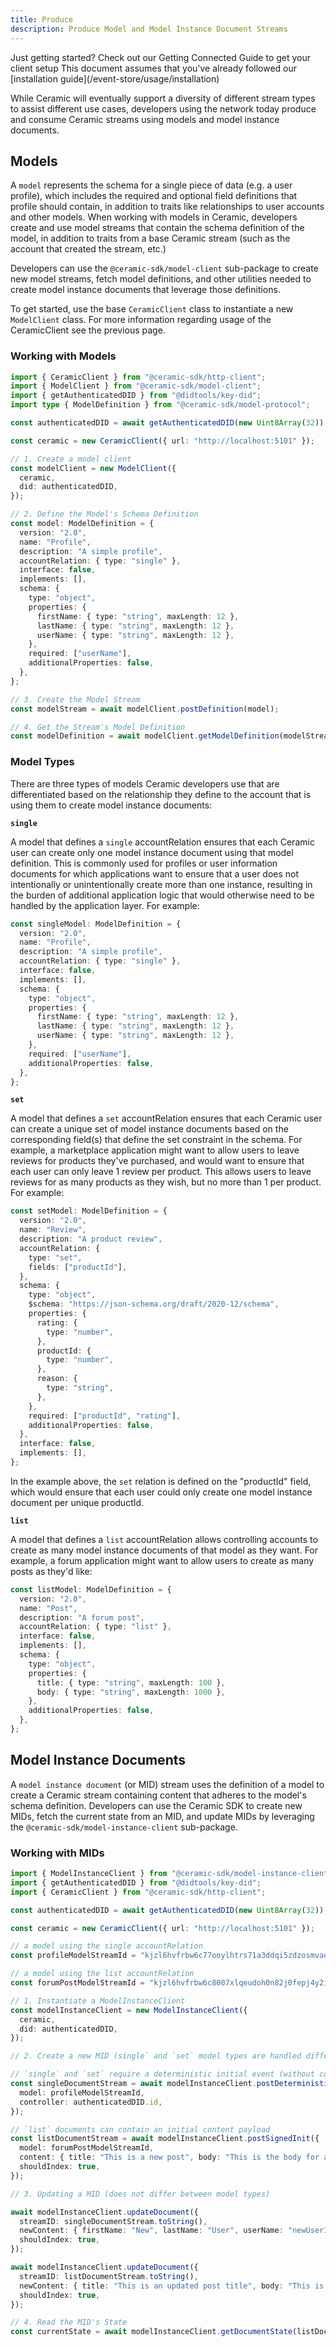 ```yaml
---
title: Produce
description: Produce Model and Model Instance Document Streams
---
```


<Callout>
  Just getting started? Check out our Getting Connected Guide to get your client setup This document
  assumes that you've already followed our [installation guide](/event-store/usage/installation)
</Callout>

While Ceramic will eventually support a diversity of different stream types to assist different use
cases, developers using the network today produce and consume Ceramic streams using models and model
instance documents.

## Models

A `model` represents the schema for a single piece of data (e.g. a user profile), which includes the
required and optional field definitions that profile should contain, in addition to traits like
relationships to user accounts and other models. When working with models in Ceramic, developers
create and use model streams that contain the schema definition of the model, in addition to traits
from a base Ceramic stream (such as the account that created the stream, etc.)

Developers can use the `@ceramic-sdk/model-client` sub-package to create new model streams, fetch
model definitions, and other utilities needed to create model instance documents that leverage those
definitions.

To get started, use the base `CeramicClient` class to instantiate a new `ModelClient` class. For
more information regarding usage of the CeramicClient see the previous page.

### Working with Models

```typescript
import { CeramicClient } from "@ceramic-sdk/http-client";
import { ModelClient } from "@ceramic-sdk/model-client";
import { getAuthenticatedDID } from "@didtools/key-did";
import type { ModelDefinition } from "@ceramic-sdk/model-protocol";

const authenticatedDID = await getAuthenticatedDID(new Uint8Array(32));

const ceramic = new CeramicClient({ url: "http://localhost:5101" });

// 1. Create a model client
const modelClient = new ModelClient({
  ceramic,
  did: authenticatedDID,
});

// 2. Define the Model's Schema Definition
const model: ModelDefinition = {
  version: "2.0",
  name: "Profile",
  description: "A simple profile",
  accountRelation: { type: "single" },
  interface: false,
  implements: [],
  schema: {
    type: "object",
    properties: {
      firstName: { type: "string", maxLength: 12 },
      lastName: { type: "string", maxLength: 12 },
      userName: { type: "string", maxLength: 12 },
    },
    required: ["userName"],
    additionalProperties: false,
  },
};

// 3. Create the Model Stream
const modelStream = await modelClient.postDefinition(model);

// 4. Get the Stream's Model Definition
const modelDefinition = await modelClient.getModelDefinition(modelStream);
```

### Model Types

There are three types of models Ceramic developers use that are differentiated based on the
relationship they define to the account that is using them to create model instance documents:

**`single`**

A model that defines a `single` accountRelation ensures that each Ceramic user can create only one
model instance document using that model definition. This is commonly used for profiles or user
information documents for which applications want to ensure that a user does not intentionally or
unintentionally create more than one instance, resulting in the burden of additional application
logic that would otherwise need to be handled by the application layer. For example:

```typescript
const singleModel: ModelDefinition = {
  version: "2.0",
  name: "Profile",
  description: "A simple profile",
  accountRelation: { type: "single" },
  interface: false,
  implements: [],
  schema: {
    type: "object",
    properties: {
      firstName: { type: "string", maxLength: 12 },
      lastName: { type: "string", maxLength: 12 },
      userName: { type: "string", maxLength: 12 },
    },
    required: ["userName"],
    additionalProperties: false,
  },
};
```

**`set`**

A model that defines a `set` accountRelation ensures that each Ceramic user can create a unique set
of model instance documents based on the corresponding field(s) that define the set constraint in
the schema. For example, a marketplace application might want to allow users to leave reviews for
products they've purchased, and would want to ensure that each user can only leave 1 review per
product. This allows users to leave reviews for as many products as they wish, but no more than 1
per product. For example:

```typescript
const setModel: ModelDefinition = {
  version: "2.0",
  name: "Review",
  description: "A product review",
  accountRelation: {
    type: "set",
    fields: ["productId"],
  },
  schema: {
    type: "object",
    $schema: "https://json-schema.org/draft/2020-12/schema",
    properties: {
      rating: {
        type: "number",
      },
      productId: {
        type: "number",
      },
      reason: {
        type: "string",
      },
    },
    required: ["productId", "rating"],
    additionalProperties: false,
  },
  interface: false,
  implements: [],
};
```

In the example above, the `set` relation is defined on the "productId" field, which would ensure
that each user could only create one model instance document per unique productId.

**`list`**

A model that defines a `list` accountRelation allows controlling accounts to create as many model
instance documents of that model as they want. For example, a forum application might want to allow
users to create as many posts as they'd like:

```typescript
const listModel: ModelDefinition = {
  version: "2.0",
  name: "Post",
  description: "A forum post",
  accountRelation: { type: "list" },
  interface: false,
  implements: [],
  schema: {
    type: "object",
    properties: {
      title: { type: "string", maxLength: 100 },
      body: { type: "string", maxLength: 1000 },
    },
    additionalProperties: false,
  },
};
```

## Model Instance Documents

A `model instance document` (or MID) stream uses the definition of a model to create a Ceramic
stream containing content that adheres to the model's schema definition. Developers can use the
Ceramic SDK to create new MIDs, fetch the current state from an MID, and update MIDs by leveraging
the `@ceramic-sdk/model-instance-client` sub-package.

### Working with MIDs

```typescript
import { ModelInstanceClient } from "@ceramic-sdk/model-instance-client";
import { getAuthenticatedDID } from "@didtools/key-did";
import { CeramicClient } from "@ceramic-sdk/http-client";

const authenticatedDID = await getAuthenticatedDID(new Uint8Array(32));

const ceramic = new CeramicClient({ url: "http://localhost:5101" });

// a model using the single accountRelation
const profileModelStreamId = "kjzl6hvfrbw6c77ooylhtrs71a3ddqi5zdzosmvaodxu1upnhl6t8x6ekf5k2t8";

// a model using the list accountRelation
const forumPostModelStreamId = "kjzl6hvfrbw6c8007xlqeudoh0n82j0fepj4y2in7uskh74yv3612d3bi7y7p1j";

// 1. Instantiate a ModelInstanceClient
const modelInstanceClient = new ModelInstanceClient({
  ceramic,
  did: authenticatedDID,
});

// 2. Create a new MID (single` and `set` model types are handled differently than `list` types)

// `single` and `set` require a deterministic initial event (without content)
const singleDocumentStream = await modelInstanceClient.postDeterministicInit({
  model: profileModelStreamId,
  controller: authenticatedDID.id,
});

// `list` documents can contain an initial content payload
const listDocumentStream = await modelInstanceClient.postSignedInit({
  model: forumPostModelStreamId,
  content: { title: "This is a new post", body: "This is the body for a new post" },
  shouldIndex: true,
});

// 3. Updating a MID (does not differ between model types)

await modelInstanceClient.updateDocument({
  streamID: singleDocumentStream.toString(),
  newContent: { firstName: "New", lastName: "User", userName: "newUser1" },
  shouldIndex: true,
});

await modelInstanceClient.updateDocument({
  streamID: listDocumentStream.toString(),
  newContent: { title: "This is an updated post title", body: "This is an updated post body" },
  shouldIndex: true,
});

// 4. Read the MID's State
const currentState = await modelInstanceClient.getDocumentState(listDocumentStream.toString());
```
